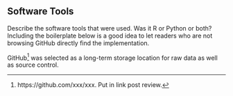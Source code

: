 ## Software Tools

Describe the software tools that were used.
Was it R or Python or both?
Including the boilerplate below is a good idea to let readers who are not browsing GitHub directly find the implementation.

GitHub[^githublink] was selected as a long-term storage location for raw data as well as source control.

[^githublink]: https://github.com/xxx/xxx. Put in link post review.
